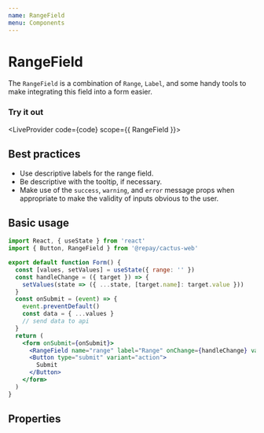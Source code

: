 ```yaml
---
name: RangeField
menu: Components
---
```



# RangeField

The `RangeField` is a combination of `Range`, `Label`, and some handy tools to make integrating this field into a form easier.

### Try it out


<LiveProvider code={code} scope={{ RangeField }}>
  <LiveEditor style={livePreviewStyle} />
  <LiveError />
  <LivePreview />
</LiveProvider>

## Best practices

- Use descriptive labels for the range field.
- Be descriptive with the tooltip, if necessary.
- Make use of the `success`, `warning`, and `error` message props when appropriate to make the validity of inputs obvious to the user.

## Basic usage

```jsx
import React, { useState } from 'react'
import { Button, RangeField } from '@repay/cactus-web'

export default function Form() {
  const [values, setValues] = useState({ range: '' })
  const handleChange = ({ target }) => {
    setValues(state => ({ ...state, [target.name]: target.value }))
  }
  const onSubmit = (event) => {
    event.preventDefault()
    const data = { ...values }
    // send data to api
  }
  return (
    <form onSubmit={onSubmit}>
      <RangeField name="range" label="Range" onChange={handleChange} value={values.range} />
      <Button type="submit" variant="action">
        Submit
      </Button>
    </form>
  )
}
```

## Properties

<PropsTable of={RangeField} />
